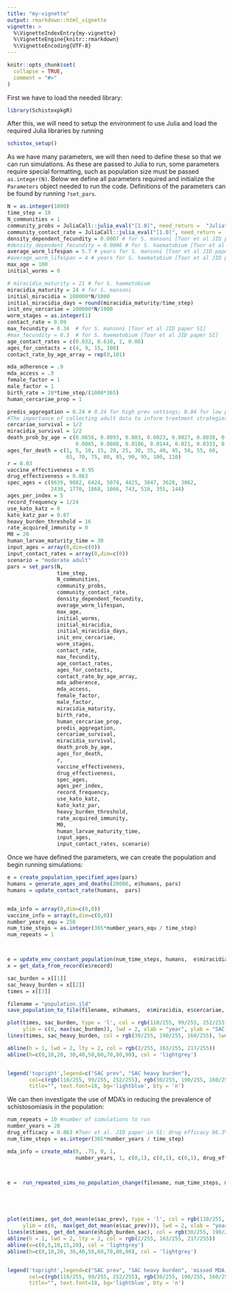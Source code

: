 ```yaml
---
title: "my-vignette"
output: rmarkdown::html_vignette
vignette: >
  %\VignetteIndexEntry{my-vignette}
  %\VignetteEngine{knitr::rmarkdown}
  %\VignetteEncoding{UTF-8}
---
```


```r
knitr::opts_chunk$set(
  collapse = TRUE,
  comment = "#>"
)
```
First we have to load the needed library:
```r
library(SchistoxpkgR)
```

After this, we will need to setup the environment to use Julia and load the required Julia libraries by running
```r
schistox_setup()
```
As we have many parameters, we will then need to define these so that we can run simulations. As these are passed to Julia to run, some parameters require special formatting, such as population size must be passed ```as.integer(N)```. Below we define all parameters required and initialize the ```Parameters``` object needed to run the code. Definitions of the parameters can be found by running ```?set_pars```.
```r
N = as.integer(1000)    
time_step = 10
N_communities = 1
community_probs = JuliaCall::julia_eval("[1.0]", need_return =  "Julia")
community_contact_rate = JuliaCall::julia_eval("[1.0]", need_return =  "Julia")
density_dependent_fecundity = 0.0007 # for S. mansoni [Toor et al JID paper SI]
#density_dependent_fecundity = 0.0006 # for S. haematobium [Toor et al JID paper SI]
average_worm_lifespan = 5.7 # years for S. mansoni [Toor et al JID paper SI]
#average_worm_lifespan = 4 # years for S. haematobium [Toor et al JID paper SI]
max_age = 100
initial_worms = 0

# miracidia_maturity = 21 # for S. haemotobium 
miracidia_maturity = 24 # for S. mansoni 
initial_miracidia = 100000*N/1000
initial_miracidia_days = round(miracidia_maturity/time_step)
init_env_cercariae = 100000*N/1000
worm_stages = as.integer(1)
contact_rate = 0.09
max_fecundity = 0.34  # for S. mansoni [Toor et al JID paper SI]
#max_fecundity = 0.3  # for S. haematobium [Toor et al JID paper SI]
age_contact_rates = c(0.032, 0.610, 1, 0.06)
ages_for_contacts = c(4, 9, 15, 100)
contact_rate_by_age_array = rep(0,101)

mda_adherence = .9
mda_access = .9
female_factor = 1
male_factor = 1
birth_rate = 28*time_step/(1000*365)
human_cercariae_prop = 1

predis_aggregation = 0.24 # 0.24 for high prev settings; 0.04 for low prev settings # From "The design of schistosomiasis monitoring and evaluation programmes:
#The importance of collecting adult data to inform treatment strategies for Schistosoma mansoni"
cercariae_survival = 1/2
miracidia_survival = 1/2
death_prob_by_age = c(0.0656, 0.0093, 0.003, 0.0023, 0.0027, 0.0038, 0.0044, 0.0048, 0.0053,
                      0.0065, 0.0088, 0.0106, 0.0144, 0.021, 0.0333, 0.0529, 0.0851, 0.1366, 0.2183, 0.2998 , 0.3698, 1)
ages_for_death = c(1, 5, 10, 15, 20, 25, 30, 35, 40, 45, 50, 55, 60,
                   65, 70, 75, 80, 85, 90, 95, 100, 110)
r = 0.03
vaccine_effectiveness = 0.95
drug_effectiveness = 0.863
spec_ages = c(8639, 9082, 6424, 5074, 4425, 3847, 3628, 3062,
              2436, 1770, 1868, 1066, 743, 518, 355, 144)
ages_per_index = 5
record_frequency = 1/24
use_kato_katz = 0
kato_katz_par = 0.87
heavy_burden_threshold = 16
rate_acquired_immunity = 0
M0 = 20
human_larvae_maturity_time = 30
input_ages = array(0,dim=c(0))
input_contact_rates = array(0,dim=c(0))
scenario = "moderate adult"
pars = set_pars(N,
                time_step,
                N_communities,
                community_probs,
                community_contact_rate,
                density_dependent_fecundity,
                average_worm_lifespan,
                max_age,
                initial_worms,
                initial_miracidia,
                initial_miracidia_days,
                init_env_cercariae,
                worm_stages,
                contact_rate,
                max_fecundity,
                age_contact_rates,
                ages_for_contacts,
                contact_rate_by_age_array,
                mda_adherence,
                mda_access,
                female_factor,
                male_factor,
                miracidia_maturity,
                birth_rate,
                human_cercariae_prop,
                predis_aggregation,
                cercariae_survival,
                miracidia_survival,
                death_prob_by_age,
                ages_for_death,
                r,
                vaccine_effectiveness,
                drug_effectiveness,
                spec_ages,
                ages_per_index,
                record_frequency,
                use_kato_katz,
                kato_katz_par,
                heavy_burden_threshold,
                rate_acquired_immunity,
                M0,
                human_larvae_maturity_time,
                input_ages, 
                input_contact_rates, scenario)

```
Once we have defined the parameters, we can create the population and begin running simulations:
```r
e = create_population_specified_ages(pars)
humans = generate_ages_and_deaths(20000, e$humans, pars)
humans = update_contact_rate(humans,  pars)


mda_info = array(0,dim=c(0,0))
vaccine_info = array(0,dim=c(0,0))
number_years_equ = 250
num_time_steps = as.integer(365*number_years_equ / time_step)
num_repeats = 1



e = update_env_constant_population(num_time_steps, humans,  e$miracidia, e$cercariae, pars, mda_info, vaccine_info)
x = get_data_from_record(e$record)

sac_burden = x[[1]]
sac_heavy_burden = x[[2]]
times = x[[3]]

filename = "population.jld"
save_population_to_file(filename, e$humans,  e$miracidia, e$cercariae, pars)

plot(times, sac_burden, type = 'l', col = rgb(110/255, 99/255, 252/255), bty = 'n',
     ylim = c(0, max(sac_burden)), lwd = 2, xlab = "year", ylab = "SAC prevalence")
lines(times, sac_heavy_burden, col = rgb(30/255, 190/255, 160/255), lwd =2 )

abline(h = 1, lwd = 2, lty = 2, col = rgb(2/255, 163/255, 217/255))
abline(h=c(0,10,20, 30,40,50,60,70,80,90), col = 'lightgrey')


legend('topright',legend=c("SAC prev", "SAC heavy burden"),
       col=c(rgb(110/255, 99/255, 252/255), rgb(30/255, 190/255, 160/255)), lwd = c(2,2), lty = c(1,1), cex=1.2,
       title="", text.font=18, bg='lightblue', bty = 'n')
```

We can then investigate the use of MDA's in reducing the prevalence of schistosomiasis in the population:
```r
num_repeats = 10 #number of simulations to run
number_years = 20
drug_efficacy = 0.863 #Toor et al. JID paper in SI: drug efficacy 86.3% for S. mansoni and 94% for S. haematobium
num_time_steps = as.integer(365*number_years / time_step)

mda_info = create_mda(0, .75, 0, 1,
                      number_years, 1, c(0,1), c(0,1), c(0,1), drug_efficacy)



e =  run_repeated_sims_no_population_change(filename, num_time_steps, mda_info, vaccine_info, num_repeats)





plot(e$times, get_dot_mean(e$sac_prev), type = 'l', col = rgb(110/255, 99/255, 252/255), bty = 'n',
     ylim = c(0,  max(get_dot_mean(e$sac_prev))), lwd = 2, xlab = "year", ylab = "SAC prevalence")
lines(e$times, get_dot_mean(e$high_burden_sac), col = rgb(30/255, 190/255, 160/255), lwd =2 )
abline(h = 1, lwd = 2, lty = 2, col = rgb(2/255, 163/255, 217/255))
abline(v=c(0,5,10,15,20), col = 'lightgrey')
abline(h=c(0,10,20, 30,40,50,60,70,80,90), col = 'lightgrey')


legend('topright',legend=c("SAC prev", "SAC heavy burden", 'missed MDA window', 'heavy burden goal'),
       col=c(rgb(110/255, 99/255, 252/255), rgb(30/255, 190/255, 160/255),'black', rgb(2/255, 163/255, 217/255)), lwd = c(2,2,2, 2), lty = c(1,1,2,2), cex=1.2,
       title="", text.font=18, bg='lightblue', bty = 'n')

```
